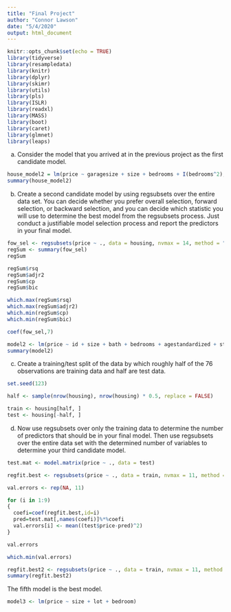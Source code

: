 ```yaml
---
title: "Final Project"
author: "Connor Lawson"
date: "5/4/2020"
output: html_document
---
```


```r
knitr::opts_chunk$set(echo = TRUE)
library(tidyverse)
library(resampledata)
library(knitr)
library(dplyr)
library(skimr)
library(utils)
library(pls)
library(ISLR)
library(readxl)
library(MASS)
library(boot)
library(caret)
library(glmnet)
library(leaps)
```


a. Consider the model that you arrived at in the previous project as the first candidate model.

```r
house_model2 = lm(price ~ garagesize + size + bedrooms + I(bedrooms^2), data = housing)
summary(house_model2)
```

b. Create a second candidate model by using regsubsets over the entire data set.  You can decide whether you prefer overall selection, forward selection, or backward selection, and you can decide which statistic you will use to determine the best model from the regsubsets process.  Just conduct a justifiable model selection process and report the predictors in your final model.

```r
fow_sel <- regsubsets(price ~ ., data = housing, nvmax = 14, method = "forward")
regSum <- summary(fow_sel)
regSum
```

```r
regSum$rsq
regSum$adjr2
regSum$cp
regSum$bic
```


```r
which.max(regSum$rsq)
which.max(regSum$adjr2)
which.min(regSum$cp)
which.min(regSum$bic)
```


```r
coef(fow_sel,7)
```


```r
model2 <- lm(price ~ id + size + bath + bedrooms + agestandardized + status + elem, data = housing)
summary(model2)
```

c. Create a training/test split of the data by which roughly half of the 76 observations are training data and half are test data.

```r
set.seed(123)

half <- sample(nrow(housing), nrow(housing) * 0.5, replace = FALSE)

train <- housing[half, ]
test <- housing[-half, ]
```

d. Now use regsubsets over only the training data to determine the number of predictors that should be in your final model.  Then use regsubsets over the entire data set with the determined number of variables to determine your third candidate model.

```r
test.mat <- model.matrix(price ~ ., data = test)
```

```r
regfit.best <- regsubsets(price ~ ., data = train, nvmax = 11, method = "forward")
```



```r
val.errors <- rep(NA, 11)
```

```r
for (i in 1:9) 
{
  coefi=coef(regfit.best,id=i)
  pred=test.mat[,names(coefi)]%*%coefi
  val.errors[i] <- mean((test$price-pred)^2)
}

val.errors

```

```r
which.min(val.errors)
```

```r
regfit.best2 <- regsubsets(price ~ ., data = train, nvmax = 11, method = "forward")
summary(regfit.best2)
```

The fifth model is the best model.

```r
model3 <- lm(price ~ size + lot + bedroom)
```











